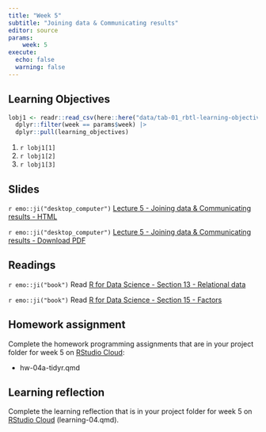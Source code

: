 ```yaml
---
title: "Week 5"
subtitle: "Joining data & Communicating results"
editor: source
params:
    week: 5
execute: 
  echo: false
  warning: false
---
```


<script defer data-domain="cven5837-ss22.github.io/website" src="https://plausible.io/js/plausible.js"></script>

## Learning Objectives

```r

lobj1 <- readr::read_csv(here::here("data/tab-01_rbtl-learning-objectives.csv")) |> 
  dplyr::filter(week == params$week) |>
  dplyr::pull(learning_objectives)

```

1. `r lobj1[1]`
2. `r lobj1[2]`
3. `r lobj1[3]`

## Slides

`r emo::ji("desktop_computer")` [Lecture 5 - Joining data & Communicating results - HTML](/slides/lec-05-communicate.html) 

`r emo::ji("desktop_computer")` [Lecture 5 - Joining data & Communicating results - Download PDF](https://github.com/cven5837-ss22/website/raw/main/slides/lec-05-communicate.pdf)

## Readings

`r emo::ji("book")` Read [R for Data Science - Section 13 - Relational data](https://r4ds.had.co.nz/tidy-data.html)  

`r emo::ji("book")` Read [R for Data Science - Section 15 - Factors](https://r4ds.had.co.nz/relational-data.html)  



## Homework assignment

Complete the homework programming assignments that are in your project folder for week 5 on [RStudio Cloud](https://rstudio.cloud/spaces/260187/content/all):

- hw-04a-tidyr.qmd 

## Learning reflection

Complete the learning reflection that is in your project folder for week 5  on [RStudio Cloud](https://rstudio.cloud/spaces/260187/content/all) (learning-04.qmd).  
